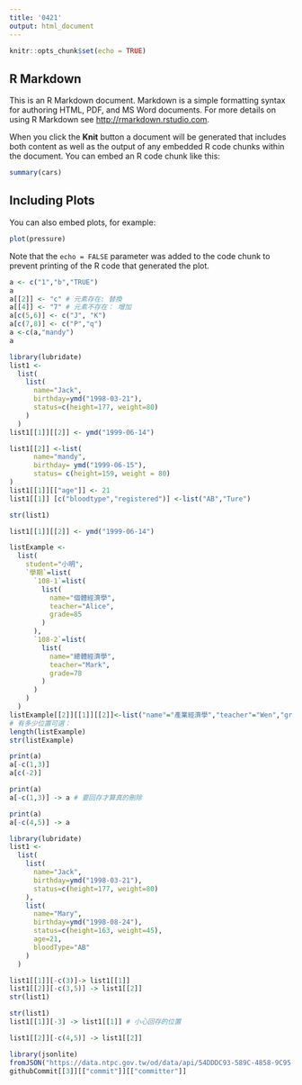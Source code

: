 ---
title: '0421'
output: html_document
---

```{r setup, include=FALSE}
knitr::opts_chunk$set(echo = TRUE)
```

## R Markdown

This is an R Markdown document. Markdown is a simple formatting syntax for authoring HTML, PDF, and MS Word documents. For more details on using R Markdown see <http://rmarkdown.rstudio.com>.

When you click the **Knit** button a document will be generated that includes both content as well as the output of any embedded R code chunks within the document. You can embed an R code chunk like this:

```{r cars}
summary(cars)
```

## Including Plots

You can also embed plots, for example:

```{r pressure, echo=FALSE}
plot(pressure)
```

Note that the `echo = FALSE` parameter was added to the code chunk to prevent printing of the R code that generated the plot.


```{r}
a <- c("1","b","TRUE")
a
a[[2]] <- "c" # 元素存在: 替換
a[[4]] <- "7" # 元素不存在： 增加
a[c(5,6)] <- c("J", "K")
a[c(7,8)] <- c("P","q")
a <-c(a,"mandy")
a
```

```{r}
library(lubridate)
list1 <- 
  list(
    list(
      name="Jack",
      birthday=ymd("1998-03-21"),
      status=c(height=177, weight=80)
    )
  )
list1[[1]][[2]] <- ymd("1999-06-14")

list1[[2]] <-list(
      name="mandy",
      birthday= ymd("1999-06-15"),
      status= c(height=159, weight = 80)
)
list1[[1]][["age"]] <- 21
list1[[1]] [c("bloodtype","registered")] <-list("AB","Ture")

str(list1)
```
```{r}
list1[[1]][[2]] <- ymd("1999-06-14")
```

```{r}
listExample <- 
  list(
    student="小明",
    `學期`=list(
      `108-1`=list(
        list(
          name="個體經濟學",
          teacher="Alice",
          grade=85
        )
      ),
      `108-2`=list(
        list(
          name="總體經濟學",
          teacher="Mark",
          grade=78
        )
      )
    )
  )
listExample[[2]][[1]][[2]]<-list("name"="產業經濟學","teacher"="Wen","grade"="88")
# 有多少位置可選：
length(listExample)
str(listExample)

```

```{r}
print(a)
a[-c(1,3)]
a[c(-2)]

print(a)
a[-c(1,3)] -> a # 要回存才算真的刪除

print(a)
a[-c(4,5)] -> a

```
```{r}
library(lubridate)
list1 <- 
  list(
    list(
      name="Jack",
      birthday=ymd("1998-03-21"),
      status=c(height=177, weight=80)
    ),
    list(
      name="Mary",
      birthday=ymd("1998-08-24"),
      status=c(height=163, weight=45),
      age=21,
      bloodType="AB"
    )
  )

list1[[1]][-c(3)]-> list1[[1]]
list1[[2]][-c(3,5)] -> list1[[2]]
str(list1)

```
```{r}
str(list1)
list1[[1]][-3] -> list1[[1]] # 小心回存的位置

list1[[2]][-c(4,5)] -> list1[[2]]
```

```{r}
library(jsonlite)
fromJSON("https://data.ntpc.gov.tw/od/data/api/54DDDC93-589C-4858-9C95-18B2046CC1FC?$format=json", simplifyDataFrame = F) -> newTaipeiYouBike -> githubCommit
githubCommit[[3]][["commit"]][["committer"]]
```

